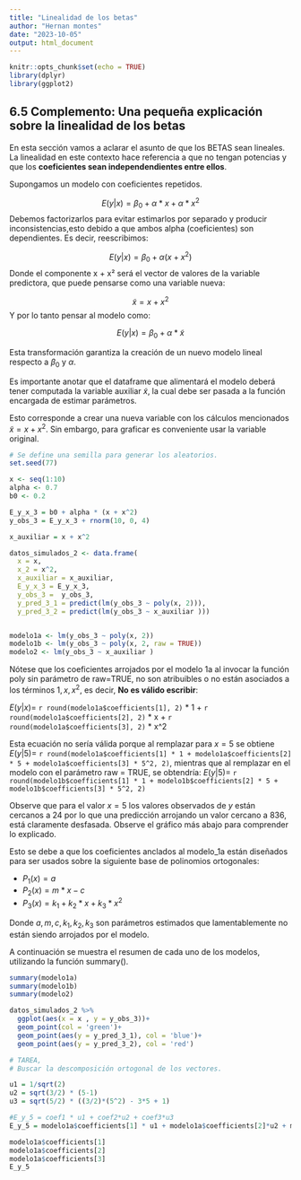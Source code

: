 ```yaml
---
title: "Linealidad de los betas"
author: "Hernan montes"
date: "2023-10-05"
output: html_document
---
```


```r
knitr::opts_chunk$set(echo = TRUE)
library(dplyr)
library(ggplot2)
```

## 6.5 Complemento: Una pequeña explicación sobre la linealidad de los betas

En esta sección vamos a aclarar el asunto de que los BETAS sean lineales. La linealidad en este contexto hace referencia a que no tengan potencias y que los **coeficientes sean independendientes entre ellos**.

Supongamos un modelo con coeficientes repetidos.

$$E(y|x) = \beta_0 + \alpha * x + \alpha * x^2 $$
Debemos factorizarlos para evitar estimarlos por separado y producir inconsistencias,esto debido a que ambos alpha (coeficientes) son dependientes. Es decir, reescribimos:

$$E(y|x) = \beta_0 + \alpha (x + x^2) $$
Donde el componente x + x² será el vector de valores de la variable predictora, que puede pensarse como una variable nueva:

$$ \tilde{x} = x + x^2$$
Y por lo tanto pensar al modelo como:

$$ E(y|x) = \beta_0 + \alpha * \tilde{x}$$

Esta transformación garantiza la creación de un nuevo modelo lineal respecto a $\beta_0$ y $\alpha$.

Es importante anotar que el dataframe que alimentará el modelo deberá tener computada la variable auxiliar $\tilde{x}$, la cual debe ser pasada a la función encargada de estimar parámetros.

Esto corresponde a crear una nueva variable con los cálculos mencionados $\tilde{x} = x + x^2$. Sin embargo, para graficar es conveniente usar la variable original.

```r

# Se define una semilla para generar los aleatorios.
set.seed(77)

x <- seq(1:10)
alpha <- 0.7
b0 <- 0.2

E_y_x_3 = b0 + alpha * (x + x^2)
y_obs_3 = E_y_x_3 + rnorm(10, 0, 4)

x_auxiliar = x + x^2

datos_simulados_2 <- data.frame(
  x = x,
  x_2 = x^2,
  x_auxiliar = x_auxiliar,
  E_y_x_3 = E_y_x_3,
  y_obs_3 =  y_obs_3,
  y_pred_3_1 = predict(lm(y_obs_3 ~ poly(x, 2))),
  y_pred_3_2 = predict(lm(y_obs_3 ~ x_auxiliar )))


modelo1a <- lm(y_obs_3 ~ poly(x, 2))
modelo1b <- lm(y_obs_3 ~ poly(x, 2, raw = TRUE))
modelo2 <- lm(y_obs_3 ~ x_auxiliar )
```

Nótese que los coeficientes arrojados por el modelo 1a al invocar la función poly sin parámetro de raw=TRUE, no son atribuibles o no están asociados a los términos $1,x,x^2$, es decir, **No es válido escribir**:

$E(y|x)=$ `r round(modelo1a$coefficients[1], 2)` * 1 + `r round(modelo1a$coefficients[2], 2)` * x + `r round(modelo1a$coefficients[3], 2)` * x^2

Esta ecuación no sería válida porque al remplazar para $x=5$ se obtiene $E(y|5)=$
`r round(modelo1a$coefficients[1] * 1 + modelo1a$coefficients[2] * 5 + modelo1a$coefficients[3] * 5^2, 2)`, mientras que al remplazar en el modelo con el parámetro raw = TRUE, se obtendría: $E(y|5)=$ `r round(modelo1b$coefficients[1] * 1 + modelo1b$coefficients[2] * 5 + modelo1b$coefficients[3] * 5^2, 2)`

Observe que para el valor $x=5$ los valores observados de $y$ están cercanos a 24 por lo que una predicción arrojando un valor cercano a 836, está claramente desfasada. Observe el gráfico más abajo para comprender lo explicado.

Esto se debe a que los coeficientes anclados al modelo_1a están diseñados para ser usados sobre la siguiente base de polinomios ortogonales:

-   $P_1(x)= a$
-   $P_2(x)=m*x - c$
-   $P_3(x)= k_1 + k_2 *x + k_3 * x ^2$

Donde $a,m,c,k_1,k_2,k_3$ son parámetros estimados que lamentablemente no están siendo arrojados por el modelo.

A continuación se muestra el resumen de cada uno de los modelos, utilizando la función summary().

```r
summary(modelo1a)
summary(modelo1b)
summary(modelo2)
```

```r

datos_simulados_2 %>% 
  ggplot(aes(x = x , y = y_obs_3))+
  geom_point(col = 'green')+
  geom_point(aes(y = y_pred_3_1), col = 'blue')+
  geom_point(aes(y = y_pred_3_2), col = 'red')

```

```r

# TAREA,
# Buscar la descomposición ortogonal de los vectores.

u1 = 1/sqrt(2)
u2 = sqrt(3/2) * (5-1)
u3 = sqrt(5/2) * ((3/2)*(5^2) - 3*5 + 1)

#E_y_5 = coef1 * u1 + coef2*u2 + coef3*u3
E_y_5 = modelo1a$coefficients[1] * u1 + modelo1a$coefficients[2]*u2 + modelo1a$coefficients[3]*u3

modelo1a$coefficients[1]
modelo1a$coefficients[2]
modelo1a$coefficients[3]
E_y_5
```